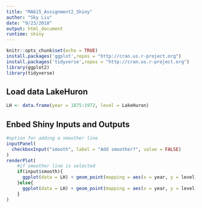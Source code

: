 ```yaml
---
title: "MA615_Assignment2_Shiny"
author: "Sky Liu"
date: "9/23/2018"
output: html_document
runtime: shiny
---
```


```r
knitr::opts_chunk$set(echo = TRUE)
install.packages('ggplot',repos = "http://cran.us.r-project.org")
install.packages('tidyverse',repos = "http://cran.us.r-project.org")
library(ggplot2)
library(tidyverse)
```

## Load data LakeHuron
```r
LH <- data.frame(year = 1875:1972, level = LakeHuron)
```

## Enbed Shiny Inputs and Outputs

```r
#option for adding a smoother line
inputPanel(
  checkboxInput("smooth", label = "Add smoother?", value = FALSE)
)
renderPlot(
    #if smoother line is selected
    if(input$smooth){
      ggplot(data = LH) + geom_point(mapping = aes(x = year, y = level)) + geom_line(mapping = aes(x = year, y = level)) + geom_smooth(mapping = aes(x = year, y = level)) 
    }else{
      ggplot(data = LH) + geom_point(mapping = aes(x = year, y = level)) + geom_line(mapping = aes(x = year, y = level))
    }
)
```
